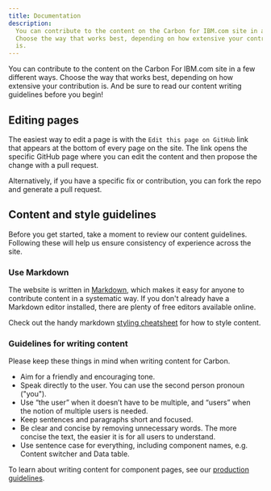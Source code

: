```yaml
---
title: Documentation
description:
  You can contribute to the content on the Carbon for IBM.com site in a few different ways.
  Choose the way that works best, depending on how extensive your contribution
  is.
---
```


<PageDescription>

You can contribute to the content on the Carbon For IBM.com site in a few different ways.
Choose the way that works best, depending on how extensive your contribution is.
And be sure to read our content writing guidelines before you begin!

</PageDescription>

## Editing pages

The easiest way to edit a page is with the `Edit this page on GitHub` link that
appears at the bottom of every page on the site. The link opens the specific
GitHub page where you can edit the content and then propose the change with a
pull request.

Alternatively, if you have a specific fix or contribution, you can fork the repo
and generate a pull request.

## Content and style guidelines

Before you get started, take a moment to review our content guidelines.
Following these will help us ensure consistency of experience across the site.

### Use Markdown

The website is written in <a href="https://gatsby-theme-carbon.now.sh/components/markdown/" target="_blank">Markdown</a>, which makes
it easy for anyone to contribute content in a systematic way. If you don't
already have a Markdown editor installed, there are plenty of free editors
available online.

Check out the handy markdown [styling cheatsheet](https://github.com/carbon-design-system/carbon-for-ibm-dotcom-website/wiki/Markdown-cheatsheet) for how to style content.

### Guidelines for writing content

Please keep these things in mind when writing content for Carbon.

- Aim for a friendly and encouraging tone.
- Speak directly to the user. You can use the second person pronoun ("you").
- Use “the user” when it doesn’t have to be multiple, and “users” when the notion of multiple users is needed.
- Keep sentences and paragraphs short and focused.
- Be clear and concise by removing unnecessary words. The more concise the text,
  the easier it is for all users to understand.
- Use sentence case for everything, including component names, e.g. Content
  switcher and Data table.

To learn about writing content for component pages, see our <a href="https://github.com/carbon-design-system/carbon-for-ibm-dotcom-website/wiki/Carbon-for-IBM.com-Production-guidelines" target="_blank">production guidelines</a>.
